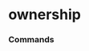 # ownership


### Commands
<ul className='grid grid-cols-1 md:grid-cols-2 lg:grid-cols-3 xl:grid-cols-4 gap-4 -ml-6'>
<ReferenceCard
    title="insider_trading"
    description="Insider Trading. Information about insider trading."
    url="ownership/insider_trading"
    command
/><ReferenceCard
    title="major_holders"
    description="Equity Ownership. Information about the company ownership."
    url="ownership/major_holders"
    command
/><ReferenceCard
    title="share_statistics"
    description="Share Statistics. Share statistics for a given company."
    url="ownership/share_statistics"
    command
/><ReferenceCard
    title="institutional"
    description="Institutional Ownership. Institutional ownership data."
    url="ownership/institutional"
    command
/>
</ul>

